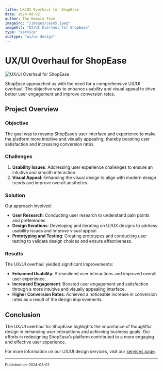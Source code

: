 ```yaml
---
title: UX/UI Overhaul for ShopEase
date: 2024-08-02
author: The Hompim Team
imageSrc: "/images/case5.jpeg"
imageAlt: "UX/UI Overhaul for ShopEase"
type: "service"
subtype: "ui/ux design"
---
```


# UX/UI Overhaul for ShopEase

![UX/UI Overhaul for ShopEase](/images/case5.jpeg)

ShopEase approached us with the need for a comprehensive UX/UI overhaul. The objective was to enhance usability and visual appeal to drive better user engagement and improve conversion rates.

## Project Overview

### **Objective**

The goal was to revamp ShopEase’s user interface and experience to make the platform more intuitive and visually appealing, thereby boosting user satisfaction and increasing conversion rates.

### **Challenges**

1. **Usability Issues**: Addressing user experience challenges to ensure an intuitive and smooth interaction.
2. **Visual Appeal**: Enhancing the visual design to align with modern design trends and improve overall aesthetics.

### **Solution**

Our approach involved:

-   **User Research**: Conducting user research to understand pain points and preferences.
-   **Design Iterations**: Developing and iterating on UI/UX designs to address usability issues and improve visual appeal.
-   **Prototyping and Testing**: Creating prototypes and conducting user testing to validate design choices and ensure effectiveness.

### **Results**

The UX/UI overhaul yielded significant improvements:

-   **Enhanced Usability**: Streamlined user interactions and improved overall user experience.
-   **Increased Engagement**: Boosted user engagement and satisfaction through a more intuitive and visually appealing interface.
-   **Higher Conversion Rates**: Achieved a noticeable increase in conversion rates as a result of the design improvements.

## Conclusion

The UX/UI overhaul for ShopEase highlights the importance of thoughtful design in enhancing user interactions and achieving business goals. Our efforts in redesigning ShopEase’s platform contributed to a more engaging and effective user experience.

For more information on our UX/UI design services, visit our [services page](#).

---

<small>Published on: 2024-08-02</small>
